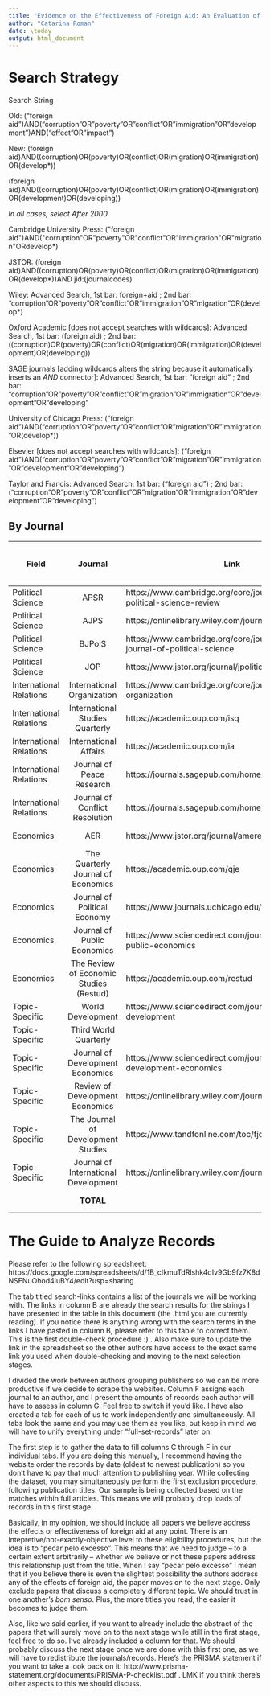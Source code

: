 ```yaml
---
title: "Evidence on the Effectiveness of Foreign Aid: An Evaluation of Five Variables"
author: "Catarina Roman"
date: \today
output: html_document
---
```


# Search Strategy

Search String

Old: ("foreign aid")AND("corruption"OR"poverty"OR"conflict"OR"immigration"OR"development")AND("effect"OR"impact")

New: (foreign aid)AND((corruption)OR(poverty)OR(conflict)OR(migration)OR(immigration)OR(develop*))

(foreign aid)AND((corruption)OR(poverty)OR(conflict)OR(migration)OR(immigration)OR(development)OR(developing))

*In all cases, select After 2000.*

Cambridge University Press: (&quot;foreign aid&quot;)AND(&quot;corruption&quot;OR&quot;poverty&quot;OR&quot;conflict&quot;OR&quot;immigration&quot;OR&quot;migration&quot;ORdevelop*)

JSTOR: (foreign aid)AND((corruption)OR(poverty)OR(conflict)OR(migration)OR(immigration)OR(develop*))AND jid:(journalcodes)

Wiley: Advanced Search, 1st bar: foreign+aid ; 2nd bar: "corruption"OR"poverty"OR"conflict"OR"immigration"OR"migration"OR(develop*)

Oxford Academic [does not accept searches with wildcards]: Advanced Search, 1st bar: (foreign aid) ; 2nd bar: ((corruption)OR(poverty)OR(conflict)OR(migration)OR(immigration)OR(development)OR(developing))

SAGE journals [adding wildcards alters the string because it automatically inserts an *AND* connector]: Advanced Search, 1st bar: "foreign aid" ; 2nd bar: "corruption"OR"poverty"OR"conflict"OR"migration"OR"immigration"OR"development"OR"developing"

University of Chicago Press: ("foreign aid")AND("corruption"OR"poverty"OR"conflict"OR"migration"OR"immigration"OR(develop*))

Elsevier [does not accept searches with wildcards]: ("foreign aid")AND("corruption"OR"poverty"OR"conflict"OR"migration"OR"immigration"OR"development"OR"developing")

Taylor and Francis: Advanced Search: 1st bar: ("foreign aid") ; 2nd bar: ("corruption"OR"poverty"OR"conflict"OR"migration"OR"immigration"OR"development"OR"developing")

## By Journal

| Field | Journal | Link | "foreign aid" | After 2000 | Old String | Old string After 2000 | New String | New String After 2000 | Search Bar |
| ---------- |:---------:| ---- | :-----: | :-----: | :-----: | :-------: | :-----: | :-------: | ---- |
| Political Science  | APSR | https://www.cambridge.org/core/journals/american-political-science-review | 2253 | 331 | 1313  | 96 | 1313 | 96 | (&quot;foreign aid&quot;)AND(&quot;corruption&quot;OR&quot;poverty&quot;OR&quot;conflict&quot;OR&quot;immigration&quot;OR&quot;migration&quot;ORdevelop*) |
| Political Science  | AJPS | https://onlinelibrary.wiley.com/journal/15405907  | 152  | 57 | 47 | 47  | 110 | 110 | 1st bar: foreign+aid ; 2nd bar: "corruption"OR"poverty"OR"conflict"OR"immigration"OR"migration"OR(develop*) |
| Political Science  | BJPolS |  https://www.cambridge.org/core/journals/british-journal-of-political-science |  132 | 93 | 82  | 55 | 82 | 55 | (&quot;foreign aid&quot;)AND(&quot;corruption&quot;OR&quot;poverty&quot;OR&quot;conflict&quot;OR&quot;immigration&quot;OR&quot;migration&quot;ORdevelop*) |
| Political Science  | JOP  | https://www.jstor.org/journal/jpolitics | 956  | 174 | 183  | 58 | 764 | 133 | (foreign aid)AND((corruption)OR(poverty)OR(conflict)OR(migration)OR(immigration)OR(develop*))AND jid:(j50011060 OR j100248) |
| International Relations  | International Organization | https://www.cambridge.org/core/journals/international-organization  | 906 | 206 | 579  | 127 | 579 | 127 | (&quot;foreign aid&quot;)AND(&quot;corruption&quot;OR&quot;poverty&quot;OR&quot;conflict&quot;OR&quot;immigration&quot;OR&quot;migration&quot;ORdevelop*) |
| International Relations  | International Studies Quarterly | https://academic.oup.com/isq  | 1113 | 643 | 14 | 13 | 8 | 7 | (foreign aid) ; 2nd bar: ((corruption)OR(poverty)OR(conflict)OR(migration)OR(immigration)OR(development)OR(developing)) |
| International Relations  | International Affairs | https://academic.oup.com/ia | 3929 | 872 | 69 | 68 | 52 | 50 | 1st bar: (foreign aid) ; 2nd bar: ((corruption)OR(poverty)OR(conflict)OR(migration)OR(immigration)OR(development)OR(developing)) |
| International Relations  | Journal of Peace Research | https://journals.sagepub.com/home/jpr | 619 | 339  | 144  |  93 | 166 | 90 | 1st bar: "foreign aid" ; 2nd bar: "corruption"OR"poverty"OR"conflict"OR"migration"OR"immigration"OR"development"OR"developing" |
| International Relations  | Journal of Conflict Resolution | https://journals.sagepub.com/home/jcr | 529 | 281 | 153 | 109 | 164 | 110 | 1st bar: "foreign aid" ; 2nd bar: "corruption"OR"poverty"OR"conflict"OR"migration"OR"immigration"OR"development"OR"developing" |
| Economics  | AER | https://www.jstor.org/journal/amereconrevi  | 2722 | 179  | 440 | 38 | 2171 | 124 | (foreign aid)AND((corruption)OR(poverty)OR(conflict)OR(migration)OR(immigration)OR(develop*)) AND jid:(j100859 OR j100984 OR j100972 OR j100009) |
| Economics  | The Quarterly Journal of Economics | https://academic.oup.com/qje | 657 | 67 | 2  | 2 | 0 | 0 | 1st bar: (foreign aid) ; 2nd bar: ((corruption)OR(poverty)OR(conflict)OR(migration)OR(immigration)OR(development)OR(developing)) |
| Economics  | Journal of Political Economy | https://www.journals.uchicago.edu/toc/jpe/current  | 983 | 42 | 63 | 6 | 47 | 5 | ("foreign aid")AND("corruption"OR"poverty"OR"conflict"OR"migration"OR"immigration"OR(develop*)) |
| Economics  | Journal of Public Economics | https://www.sciencedirect.com/journal/journal-of-public-economics  | 132 | 85 | 28 | 22 | 35 | 23 | ("foreign aid")AND("corruption"OR"poverty"OR"conflict"OR"migration"OR"immigration"OR"development"OR"developing") | 
| Economics  | The Review of Economic Studies (Restud) | https://academic.oup.com/restud | 89 | 36 | | | 0 | 0 | |
| Topic-Specific  | World Development | https://www.sciencedirect.com/journal/world-development | 2063 | 810 | - | - | 760 | 347 | ("foreign aid")AND("corruption"OR"poverty"OR"conflict"OR"migration"OR"immigration"OR"development"OR"developing") |
| Topic-Specific  | Third World Quarterly | | | | | | 1732 | 281 | 1st bar: ("foreign aid") ; 2nd bar: ("corruption"OR"poverty"OR"conflict"OR"migration"OR"immigration"OR"development"OR"developing") |
| Topic-Specific  | Journal of Development Economics | https://www.sciencedirect.com/journal/journal-of-development-economics  | 474 | 201 | 185  | 178  | 204 | 99 | ("foreign aid")AND("corruption"OR"poverty"OR"conflict"OR"migration"OR"immigration"OR"development"OR"developing") |
| Topic-Specific  | Review of Development Economics | https://onlinelibrary.wiley.com/journal/14679361  |  175 | 175 | 94  |  94 | 128 | 128 | 1st bar: foreign+aid ; 2nd bar: "corruption"OR"poverty"OR"conflict"OR"immigration"OR"migration"OR(develop*) |
| Topic-Specific  | The Journal of Development Studies | https://www.tandfonline.com/toc/fjds20/current  |  801 | 388 | 277  |  136 | 310 | 152 | 1st bar: ("foreign aid") ; 2nd bar: ("corruption"OR"poverty"OR"conflict"OR"migration"OR"immigration"OR"development"OR"developing") |
| Topic-Specific  | Journal of International Development | https://onlinelibrary.wiley.com/journal/10991328  |  601 | 437 | 209  | 164 | 497 | 370 | 1st bar: foreign+aid ; 2nd bar: "corruption"OR"poverty"OR"conflict"OR"immigration"OR"migration"OR(develop*) |
|  | **TOTAL** |   | 14,415 | 4,570 | 4,201 (++)  |  1,532 (++) | | **2,307** | | |


# The Guide to Analyze Records

Please refer to the following spreadsheet: https://docs.google.com/spreadsheets/d/1B_cIkmuTdRlshk4dIv9Gb9fz7K8dNSFNuOhod4iuBY4/edit?usp=sharing

The tab titled search-links contains a list of the journals we will be working with. The links in column B are already the search results for the strings I have presented in the table in this document (the .html you are currently reading). If you notice there is anything wrong with the search terms in the links I have pasted in column B, please refer to this table to correct them. This is the first double-check procedure :) . Also make sure to update the link in the spreadsheet so the other authors have access to the exact same link you used when double-checking and moving to the next selection stages. 

I divided the work between authors grouping publishers so we can be more productive if we decide to scrape the websites. Column F assigns each journal to an author, and I present the amounts of records each author will have to assess in column G. Feel free to switch if you'd like. I have also created a tab for each of us to work independently and simultaneously. All tabs look the same and you may use them as you like, but keep in mind we will have to unify everything under "full-set-records" later on.

The first step is to gather the data to fill columns C through F in our individual tabs. If you are doing this manually, I recommend having the website order the records by date (oldest to newest publication) so you don't have to pay that much attention to publishing year. While collecting the dataset, you may simultaneously perform the first exclusion procedure, following publication titles. Our sample is being collected based on the matches within full articles. This means we will probably drop loads of records in this first stage. 

Basically, in my opinion, we should include all papers we believe address the effects or effectiveness of foreign aid at any point. There is an intepretive/not-exactly-objective level to these eligibility procedures, but the idea is to "pecar pelo excesso". This means that we need to judge -- to a certain extent arbitrarily -- whether we believe or not these papers address this relationship just from the title. When I say "pecar pelo excesso" I mean that if you believe there is even the slightest possibility the authors address any of the effects of foreign aid, the paper moves on to the next stage. Only exclude papers that discuss a completely different topic. We should trust in one another's *bom senso*. Plus, the more titles you read, the easier it becomes to judge them.

Also, like we said earlier, if you want to already include the abstract of the papers that will surely move on to the next stage while still in the first stage, feel free to do so. I've already included a column for that. We should probably discuss the next stage once we are done with this first one, as we will have to redistribute the journals/records. Here's the PRISMA statement if you want to take a look back on it: http://www.prisma-statement.org/documents/PRISMA-P-checklist.pdf . LMK if you think there's other aspects to this we should discuss.


